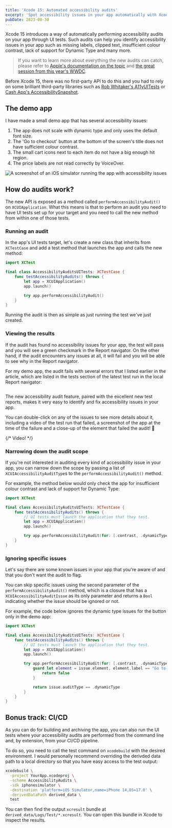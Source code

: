 ```yaml
---
title: 'Xcode 15: Automated accessibility audits'
excerpt: 'Spot accessibility issues in your app automatically with Xcode 15 both locally and on your CI/CD pipeline.'
pubDate: 2023-08-30
---
```


Xcode 15 introduces a way of automatically performing accessibility audits on your app through UI tests. Such audits can help you identify accessibility issues in your app such as missing labels, clipped text, insufficient colour contrast, lack of support for Dynamic Type and many more.

> If you want to learn more about everything the new audits can catch, please refer to [Apple's documentation on the topic]() and [the great session from this year's WWDC]().

Before Xcode 15, there was no first-party API to do this and you had to rely on some brilliant third-party libraries such as [Rob Whitaker's A11yUITests](https://github.com/rwapp/A11yUITests) or [Cash App's AccessibilitySnapshot](https://github.com/cashapp/AccessibilitySnapshot).

## The demo app

I have made a small demo app that has several accessibility issues:

1. The app does not scale with dynamic type and only uses the default font size.
2. The 'Go to checkout' button at the bottom of the screen's title does not have sufficient colour contrast.
3. The small cart icons next to each item do not have a big enough hit region.
4. The price labels are not read correctly by VoiceOver.

![A screenshot of an iOS simulator running the app with accessibility issues](/assets/posts/xcode-15-automated-accessibility-audits/demo.webp)

## How do audits work?

The new API is exposed as a method called `performAccessibilityAudit()` on `XCUIApplication`. What this means is that to perform an audit you need to have UI tests set up for your target and you need to call the new method from within one of those tests.

### Running an audit

In the app's UI tests target, let's create a new class that inherits from `XCTestCase` and add a test method that launches the app and calls the new method:

```swift:AccessibilityAuditsUITests.swift
import XCTest

final class AccessibilityAuditsUITests: XCTestCase {
    func testAccessibilityAudits() throws {
        let app = XCUIApplication()
        app.launch()

        try app.performAccessibilityAudit()
    }
}
```

Running the audit is then as simple as just running the test we've just created.

### Viewing the results

If the audit has found no accessibility issues for your app, the test will pass and you will see a green checkmark in the Report navigator. On the other hand, if the audit encounters any issues at all, it will fail and you will be able to see why in the Report navigator.

For my demo app, the audit fails with several errors that I listed earlier in the article, which are listed in the tests section of the latest test run in the local Report navigator:

![]()

The new accessibility audit feature, paired with the excellent new test reports, makes it very easy to identify and fix accessibility issues in your app.

You can double-click on any of the issues to see more details about it, including a video of the test run that failed, a screenshot of the app at the time of the failure and a close-up of the element that failed the audit! 🎉

{/* Video! */}

### Narrowing down the audit scope

If you're not interested in auditing every kind of accessibility issue in your app, you can narrow down the scope by passing a list of `XCUIAccessibilityAuditType`s to the `performAccessibilityAudit()` method.

For example, the method below would only check the app for insufficient colour contrast and lack of support for Dynamic Type:

```swift:AccessibilityAuditsUITests.swift
import XCTest

final class AccessibilityAuditsUITests: XCTestCase {
    func testAccessibilityAudits() throws {
        // UI tests must launch the application that they test.
        let app = XCUIApplication()
        app.launch()

        try app.performAccessibilityAudit(for: [.contrast, .dynamicType])
    }
}
```

### Ignoring specific issues

Let's say there are some known issues in your app that you're aware of and that you don't want the audit to flag.

You can skip specific issues using the second parameter of the `performAccessibilityAudit()` method, which is a closure that has a `XCUIAccessibilityAuditIssue` as its only parameter and returns a `Bool` indicating whether the issue should be ignored or not.

For example, the code below ignores the dynamic type issues for the button only in the demo app:

```swift:AccessibilityAuditsUITests.swift
import XCTest

final class AccessibilityAuditsUITests: XCTestCase {
    func testAccessibilityAudits() throws {
        // UI tests must launch the application that they test.
        let app = XCUIApplication()
        app.launch()

        try app.performAccessibilityAudit(for: [.contrast, .dynamicType]) { issue in
            guard let element = issue.element, element.label == "Go to checkout" else {
                return false
            }

            return issue.auditType == .dynamicType
        }
    }
}
```

## Bonus track: CI/CD

As you can do for building and archiving the app, you can also run the UI tests where your accessibility audits are performed from the command line and, by extension, from your CI/CD pipeline.

To do so, you need to call the test command on `xcodebuild` with the desired environment. I would personally recommend overriding the derivded data path to a local directory so that you have easy access to the test output:

```bash
xcodebuild \
  -project YourApp.xcodeproj \
  -scheme AccessibilityAudits \
  -sdk iphonesimulator \
  -destination 'platform=iOS Simulator,name=iPhone 14,OS=17.0' \
  -derivedDataPath derived_data \
  test
```

You can then find the output `xcresult` bundle at `derived_data/Logs/Test/*.xcresult`. You can open this bundle in Xcode to inspect the results.
